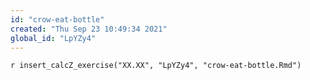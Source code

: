 ```yaml
---
id: "crow-eat-bottle"
created: "Thu Sep 23 10:49:34 2021"
global_id: "LpYZy4"
---
```


`r insert_calcZ_exercise("XX.XX", "LpYZy4", "crow-eat-bottle.Rmd")`


